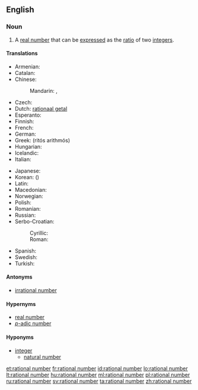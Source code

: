 ==English==

===Noun===
{{en-noun|sg=[[rational]] [[number]]}}

# {{mathematics}} A [[real number]] that can be [[express]]ed as the [[ratio]] of two [[integer]]s.

====Translations====
{{trans-top|quotient of integers}}
* Armenian: {{t-|hy|ռացիոնալ թիվ|tr=ṙac’ional t’iv}}
* Catalan: {{t|ca|nombre racional|m}}
* Chinese:
*: Mandarin: {{t|zh|有理數|sc=Hani}}, {{t|zh|有理数|tr=yǒulǐshù|sc=Hani}}
* Czech: {{t-|cs|racionální číslo|n}}
* Dutch: [[rationaal getal]] {{n}}
* Esperanto: {{t-|eo|racionala nombro|xs=Esperanto}}
* Finnish: {{t+|fi|rationaaliluku}}
* French: {{t+|fr|nombre rationnel|m}}
* German: {{t|de|rationale Zahl|f}}
* Greek: {{t|el|ρητός αριθμός|m}} (ritós arithmós)
* Hungarian: {{t+|hu|racionális szám}}
* Icelandic: {{t-|is|ræð tala|f}}
* Italian: {{t+|it|numero razionale|m}}
{{trans-mid}}
* Japanese: {{t|ja|有理数|tr=ゆうりすう, yūrisū|sc=Jpan}}
* Korean: {{t|ko|유리수|tr=yurisu|sc=Kore}} ({{t|ko|有理數|sc=Kore}})
* Latin: {{t|la|numerus rationalis|m}}
* Macedonian: {{t|mk|рационален број|m|tr=racionálen brój}}
* Norwegian: {{t|no|rasjonalt tall|n}}
* Polish: {{t|pl|liczba wymierna|f}}
* Romanian: {{t|ro|număr rațional|n}}
* Russian: {{t|ru|рациональное число|n|tr=racionál'noje čisló}}
* Serbo-Croatian:
*: Cyrillic: {{t-|sh|рaционaлни брой|m}}
*: Roman: {{t-|sh|racionalni broj|m}}
* Spanish: {{t+|es|número racional|m}}
* Swedish: {{t+|sv|rationellt tal}}
* Turkish: {{t|tr|rasyonel sayı}}
{{trans-bottom}}

====Antonyms====
* [[irrational number]]

====Hypernyms====
* [[real number]]
* [[p-adic number|''p''-adic number]]

====Hyponyms====
* [[integer]]
** [[natural number]]

[[et:rational number]]
[[fr:rational number]]
[[id:rational number]]
[[lo:rational number]]
[[lt:rational number]]
[[hu:rational number]]
[[ml:rational number]]
[[pl:rational number]]
[[ru:rational number]]
[[sv:rational number]]
[[ta:rational number]]
[[zh:rational number]]